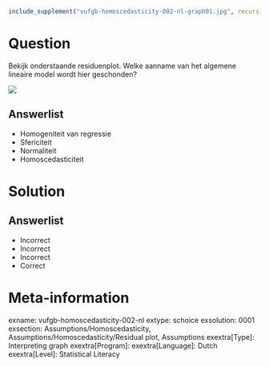 ```{r, echo = FALSE, results = "hide"}
include_supplement("vufgb-homoscedasticity-002-nl-graph01.jpg", recursive = TRUE)
```

Question
========

Bekijk onderstaande residuenplot. Welke aanname van het algemene lineaire model
wordt hier geschonden?

![](vufgb-homoscedasticity-002-nl-graph01.jpg)
  
Answerlist
----------
* Homogeniteit van regressie
* Sfericiteit
* Normaliteit
* Homoscedasticiteit

Solution
========

Answerlist
----------
* Incorrect
* Incorrect
* Incorrect
* Correct

Meta-information
================
exname: vufgb-homoscedasticity-002-nl
extype: schoice
exsolution: 0001
exsection: Assumptions/Homoscedasticity, Assumptions/Homoscedasticity/Residual plot, Assumptions
exextra[Type]: Interpreting graph
exextra[Program]: 
exextra[Language]: Dutch
exextra[Level]: Statistical Literacy